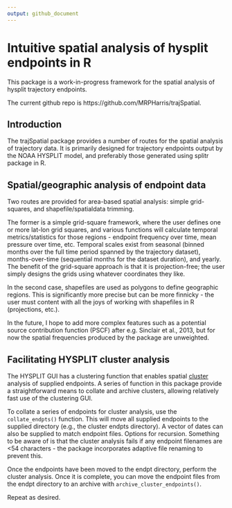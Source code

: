 ```yaml
---
output: github_document
---
```


# Intuitive spatial analysis of hysplit endpoints in R

This package is a work-in-progress framework for the spatial analysis of hysplit trajectory endpoints.

The current github repo is https://github.com/MRPHarris/trajSpatial.

## Introduction

The trajSpatial package provides a number of routes for the spatial analysis of trajectory data. It is primarily designed for trajectory endpoints output by the NOAA HYSPLIT model, and preferably those generated using splitr package in R. 

## Spatial/geographic analysis of endpoint data

Two routes are provided for area-based spatial analysis: simple grid-squares, and shapefile/spatialdata trimming. 

The former is a simple grid-square framework, where the user defines one or more lat-lon grid squares, and various functions will calculate temporal metrics/statistics for those regions - endpoint frequency over time, mean pressure over time, etc. Temporal scales exist from seasonal (binned months over the full time period spanned by the trajectory dataset), months-over-time (sequential months for the dataset duration), and yearly. The benefit of the grid-square approach is that it is projection-free; the user simply designs the grids using whatever coordinates they like. 

In the second case, shapefiles are used as polygons to define geographic regions. This is significantly more precise but can be more finnicky - the user must content with all the joys of working with shapefiles in R (projections, etc.). 

In the future, I hope to add more complex features such as a potential source contribution function (PSCF) after e.g. Sinclair et al., 2013, but for now the spatial frequencies produced by the package are unweighted. 

## Facilitating HYSPLIT cluster analysis

The HYSPLIT GUI has a clustering function that enables spatial [cluster](https://www.ready.noaa.gov/documents/Tutorial/html/traj_clus.html) analysis of supplied endpoints. A series of function in this package provide a straightforward means to collate and archive clusters, allowing relatively fast use of the clustering GUI.

To collate a series of endpoints for cluster analysis, use the `collate_endpts()` function. This will move all supplied endpoints to the supplied directory (e.g., the cluster endpts directory). A vector of dates can also be supplied to match endpoint files. Options for recursion. Something to be aware of is that the cluster analysis fails if any endpoint filenames are <54 characters - the package incorporates adaptive file renaming to prevent this. 

Once the endpoints have been moved to the endpt directory, perform the cluster analysis. Once it is complete, you can move the endpoint files from the endpt directory to an archive with `archive_cluster_endpoints()`.

Repeat as desired.
